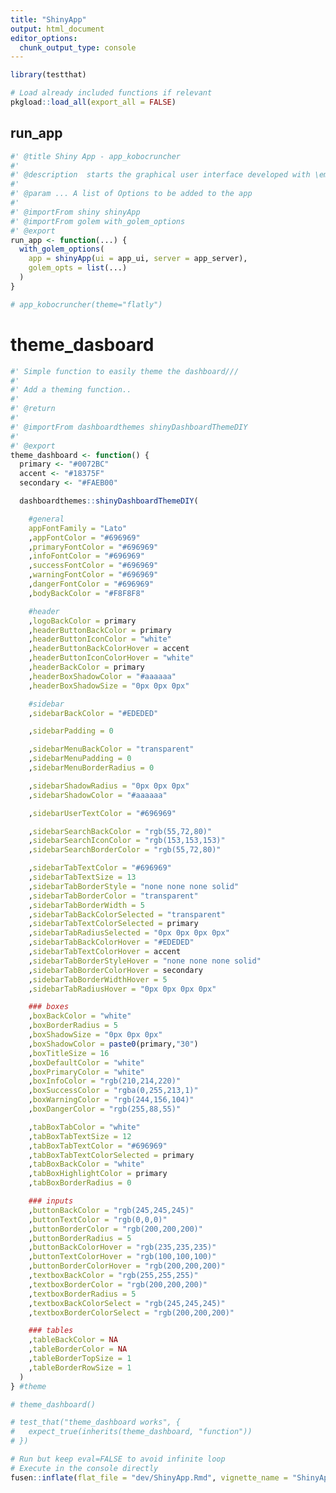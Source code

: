 ```yaml
---
title: "ShinyApp"
output: html_document
editor_options: 
  chunk_output_type: console
---
```


```r
library(testthat)
```

```r
# Load already included functions if relevant
pkgload::load_all(export_all = FALSE)
```

## run_app

```r
#' @title Shiny App - app_kobocruncher
#' 
#' @description  starts the graphical user interface developed with \emph{shiny}.
#' 
#' @param ... A list of Options to be added to the app
#'
#' @importFrom shiny shinyApp
#' @importFrom golem with_golem_options
#' @export
run_app <- function(...) {
  with_golem_options(
    app = shinyApp(ui = app_ui, server = app_server),
    golem_opts = list(...)
  )
}

```

```r

# app_kobocruncher(theme="flatly")
```

 
 
# theme_dasboard
    
```r
#' Simple function to easily theme the dashboard///
#' 
#' Add a theming function.. 
#' 
#' @return
#' 
#' @importFrom dashboardthemes shinyDashboardThemeDIY
#' 
#' @export
theme_dashboard <- function() {
  primary <- "#0072BC"
  accent <- "#18375F"
  secondary <- "#FAEB00"

  dashboardthemes::shinyDashboardThemeDIY(

    #general
    appFontFamily = "Lato"
    ,appFontColor = "#696969"
    ,primaryFontColor = "#696969"
    ,infoFontColor = "#696969"
    ,successFontColor = "#696969"
    ,warningFontColor = "#696969"
    ,dangerFontColor = "#696969"
    ,bodyBackColor = "#F8F8F8"

    #header
    ,logoBackColor = primary
    ,headerButtonBackColor = primary
    ,headerButtonIconColor = "white"
    ,headerButtonBackColorHover = accent
    ,headerButtonIconColorHover = "white"
    ,headerBackColor = primary
    ,headerBoxShadowColor = "#aaaaaa"
    ,headerBoxShadowSize = "0px 0px 0px"

    #sidebar
    ,sidebarBackColor = "#EDEDED"

    ,sidebarPadding = 0

    ,sidebarMenuBackColor = "transparent"
    ,sidebarMenuPadding = 0
    ,sidebarMenuBorderRadius = 0

    ,sidebarShadowRadius = "0px 0px 0px"
    ,sidebarShadowColor = "#aaaaaa"

    ,sidebarUserTextColor = "#696969"

    ,sidebarSearchBackColor = "rgb(55,72,80)"
    ,sidebarSearchIconColor = "rgb(153,153,153)"
    ,sidebarSearchBorderColor = "rgb(55,72,80)"

    ,sidebarTabTextColor = "#696969"
    ,sidebarTabTextSize = 13
    ,sidebarTabBorderStyle = "none none none solid"
    ,sidebarTabBorderColor = "transparent"
    ,sidebarTabBorderWidth = 5
    ,sidebarTabBackColorSelected = "transparent"
    ,sidebarTabTextColorSelected = primary
    ,sidebarTabRadiusSelected = "0px 0px 0px 0px"
    ,sidebarTabBackColorHover = "#EDEDED"
    ,sidebarTabTextColorHover = accent
    ,sidebarTabBorderStyleHover = "none none none solid"
    ,sidebarTabBorderColorHover = secondary
    ,sidebarTabBorderWidthHover = 5
    ,sidebarTabRadiusHover = "0px 0px 0px 0px"

    ### boxes
    ,boxBackColor = "white"
    ,boxBorderRadius = 5
    ,boxShadowSize = "0px 0px 0px"
    ,boxShadowColor = paste0(primary,"30")
    ,boxTitleSize = 16
    ,boxDefaultColor = "white"
    ,boxPrimaryColor = "white"
    ,boxInfoColor = "rgb(210,214,220)"
    ,boxSuccessColor = "rgba(0,255,213,1)"
    ,boxWarningColor = "rgb(244,156,104)"
    ,boxDangerColor = "rgb(255,88,55)"

    ,tabBoxTabColor = "white"
    ,tabBoxTabTextSize = 12
    ,tabBoxTabTextColor = "#696969"
    ,tabBoxTabTextColorSelected = primary
    ,tabBoxBackColor = "white"
    ,tabBoxHighlightColor = primary
    ,tabBoxBorderRadius = 0

    ### inputs
    ,buttonBackColor = "rgb(245,245,245)"
    ,buttonTextColor = "rgb(0,0,0)"
    ,buttonBorderColor = "rgb(200,200,200)"
    ,buttonBorderRadius = 5
    ,buttonBackColorHover = "rgb(235,235,235)"
    ,buttonTextColorHover = "rgb(100,100,100)"
    ,buttonBorderColorHover = "rgb(200,200,200)"
    ,textboxBackColor = "rgb(255,255,255)"
    ,textboxBorderColor = "rgb(200,200,200)"
    ,textboxBorderRadius = 5
    ,textboxBackColorSelect = "rgb(245,245,245)"
    ,textboxBorderColorSelect = "rgb(200,200,200)"

    ### tables
    ,tableBackColor = NA
    ,tableBorderColor = NA
    ,tableBorderTopSize = 1
    ,tableBorderRowSize = 1
  )
} #theme


```
  
```r
# theme_dashboard()
```
  
```r
# test_that("theme_dashboard works", {
#   expect_true(inherits(theme_dashboard, "function")) 
# })
```
   
 

```r
# Run but keep eval=FALSE to avoid infinite loop
# Execute in the console directly
fusen::inflate(flat_file = "dev/ShinyApp.Rmd", vignette_name = "ShinyApp")
```

